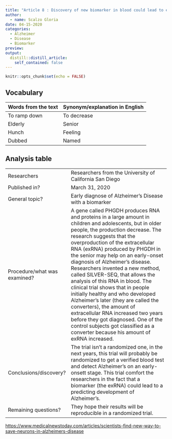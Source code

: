 ```yaml
---
title: "Article 8 : Discovery of new biomarker in blood could lead to early test for Alzheimer's disease"
author:
  - name: Scalzo Gloria
date: 04-15-2020
categories:
  - Alzheimer 
  - Disease
  - Biomarker
preview: 
output:
  distill::distill_article:
    self_contained: false
---
```


```r
knitr::opts_chunk$set(echo = FALSE)
```



## Vocabulary 

| Words from the text | Synonym/explanation in English |
| ------------------- | ------------------------------ |
| To ramp down | To decrease |
| Elderly | Senior | 
| Hunch | Feeling |
| Dubbed | Named | 
 



## Analysis table 

|                              |                                                                     |
| ---------------------------- | ------------------------------------------------------------------- |
| Researchers                  | Researchers from the University of California San Diego |
| Published in?                | March 31, 2020                                                       |
| General topic?               | Early diagnose of Alzheimer's Disease with a biomarker |
| Procedure/what was examined? | A gene called PHGDH produces RNA and proteins in a large amount in children and adolescents, but in older people, the production decrease. The research suggests that the overproduction of the extracellular RNA (exRNA) produced by PHGDH in the senior may help on an early-onset diagnosis of Alzheimer’s disease. Researchers invented a new method, called SILVER-SEQ, that allows the analysis of this RNA in blood. The clinical trial shows that in people initially healthy and who developed Alzheimer’s later (they are called the converters), the amount of extracellular RNA increased two years before they got diagnosed. One of the control subjects got classified as a converter because his amount of exRNA increased. |
| Conclusions/discovery?       | The trial isn’t a randomized one, in the next years, this trial will probably be randomized to get a verified blood test and detect Alzheimer’s on an early-onsett stage. This trial comfort the researchers in the fact that a biomarker (the exRNA) could lead to a predicting development of Alzheimer’s. |
| Remaining questions?         | They hope their results will be reproducible in a randomized trial. |

<https://www.medicalnewstoday.com/articles/scientists-find-new-way-to-save-neurons-in-alzheimers-disease>


